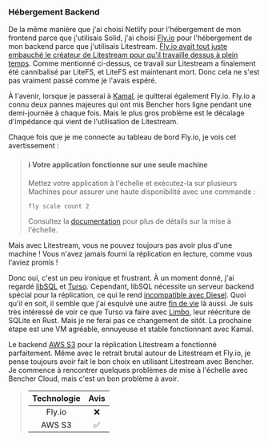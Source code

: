 ### Hébergement Backend

De la même manière que j'ai choisi Netlify pour l'hébergement de mon frontend parce que j'utilisais Solid, j'ai choisi [Fly.io][fly io] pour l'hébergement de mon backend parce que j'utilisais Litestream. [Fly.io avait tout juste embauché le créateur de Litestream pour qu'il travaille dessus à plein temps][fly io sqlite]. Comme mentionné ci-dessus, ce travail sur Litestream a finalement été cannibalisé par LiteFS, et LiteFS est maintenant mort. Donc cela ne s'est pas vraiment passé comme je l'avais espéré.

À l'avenir, lorsque je passerai à [Kamal][github kamal], je quitterai également Fly.io. Fly.io a connu deux pannes majeures qui ont mis Bencher hors ligne pendant une demi-journée à chaque fois. Mais le plus gros problème est le décalage d'impédance qui vient de l'utilisation de Litestream.

Chaque fois que je me connecte au tableau de bord Fly.io, je vois cet avertissement :

> <h4>ℹ Votre application fonctionne sur une seule machine</h4>
>
> Mettez votre application à l'échelle et exécutez-la sur plusieurs Machines pour assurer une haute disponibilité avec une commande :
> ```
> fly scale count 2
> ```
> Consultez la [documentation](https://fly.io/docs/launch/scale-count/) pour plus de détails sur la mise à l'échelle.

Mais avec Litestream, vous ne pouvez toujours pas avoir plus d'une machine ! Vous n'avez jamais fourni la réplication en lecture, comme vous l'aviez promis !

Donc oui, c'est un peu ironique et frustrant. À un moment donné, j'ai regardé [libSQL][github libsql] et [Turso][turso]. Cependant, libSQL nécessite un serveur backend spécial pour la réplication, ce qui le rend [incompatible avec Diesel][libsql github issue 1180]. Quoi qu'il en soit, il semble que j'ai esquivé une autre [fin de vie][turso roadmap] là aussi. Je suis très intéressé de voir ce que Turso va faire avec [Limbo][github limbo], leur réécriture de SQLite en Rust. Mais je ne ferai pas ce changement de sitôt. La prochaine étape est une VM agréable, ennuyeuse et stable fonctionnant avec Kamal.

Le backend [AWS S3][aws s3] pour la réplication Litestream a fonctionné parfaitement. Même avec le retrait brutal autour de Litestream et Fly.io, je pense toujours avoir fait le bon choix en utilisant Litestream avec Bencher. Je commence à rencontrer quelques problèmes de mise à l'échelle avec Bencher Cloud, mais c'est un bon problème à avoir.

> | Technologie | Avis |
> | :---------: | :--: |
> |   Fly.io   |   ❌  |
> |   AWS S3   |   ✅  |

[fly io]: https://fly.io/
[fly io sqlite]: https://fly.io/blog/all-in-on-sqlite-litestream/
[github kamal]: https://github.com/basecamp/kamal
[github libsql]: https://github.com/tursodatabase/libsql
[turso]: https://turso.tech/
[libsql github issue 1180]: https://github.com/tursodatabase/libsql/issues/1180
[turso roadmap]: https://turso.tech/blog/upcoming-changes-to-the-turso-platform-and-roadmap
[github limbo]: https://github.com/tursodatabase/limbo
[aws s3]: https://aws.amazon.com/s3/
